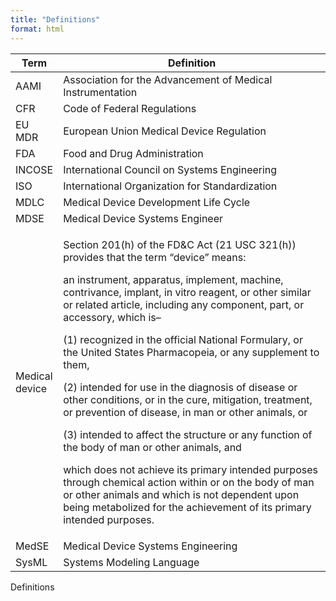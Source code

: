 ```yaml
---
title: "Definitions"
format: html
---
```


::: {#tbl-definitions}
+----------------+------------------------------------------------------------------------------------------------------------------------------------------------------------------------------------------------------------------------------------+
| Term           | Definition                                                                                                                                                                                                                         |
+================+====================================================================================================================================================================================================================================+
| AAMI           | Association for the Advancement of Medical Instrumentation                                                                                                                                                                         |
+----------------+------------------------------------------------------------------------------------------------------------------------------------------------------------------------------------------------------------------------------------+
| CFR            | Code of Federal Regulations                                                                                                                                                                                                        |
+----------------+------------------------------------------------------------------------------------------------------------------------------------------------------------------------------------------------------------------------------------+
| EU MDR         | European Union Medical Device Regulation                                                                                                                                                                                           |
+----------------+------------------------------------------------------------------------------------------------------------------------------------------------------------------------------------------------------------------------------------+
| FDA            | Food and Drug Administration                                                                                                                                                                                                       |
+----------------+------------------------------------------------------------------------------------------------------------------------------------------------------------------------------------------------------------------------------------+
| INCOSE         | International Council on Systems Engineering                                                                                                                                                                                       |
+----------------+------------------------------------------------------------------------------------------------------------------------------------------------------------------------------------------------------------------------------------+
| ISO            | International Organization for Standardization                                                                                                                                                                                     |
+----------------+------------------------------------------------------------------------------------------------------------------------------------------------------------------------------------------------------------------------------------+
| MDLC           | Medical Device Development Life Cycle                                                                                                                                                                                              |
+----------------+------------------------------------------------------------------------------------------------------------------------------------------------------------------------------------------------------------------------------------+
| MDSE           | Medical Device Systems Engineer                                                                                                                                                                                                    |
+----------------+------------------------------------------------------------------------------------------------------------------------------------------------------------------------------------------------------------------------------------+
| Medical device | Section 201(h) of the FD&C Act (21 USC 321(h)) provides that the term "device" means:                                                                                                                                              |
|                |                                                                                                                                                                                                                                    |
|                | an instrument, apparatus, implement, machine, contrivance, implant, in vitro reagent, or other similar or related article, including any component, part, or accessory, which is--                                                 |
|                |                                                                                                                                                                                                                                    |
|                | \(1\) recognized in the official National Formulary, or the United States Pharmacopeia, or any supplement to them,                                                                                                                 |
|                |                                                                                                                                                                                                                                    |
|                | \(2\) intended for use in the diagnosis of disease or other conditions, or in the cure, mitigation, treatment, or prevention of disease, in man or other animals, or                                                               |
|                |                                                                                                                                                                                                                                    |
|                | \(3\) intended to affect the structure or any function of the body of man or other animals, and                                                                                                                                    |
|                |                                                                                                                                                                                                                                    |
|                | which does not achieve its primary intended purposes through chemical action within or on the body of man or other animals and which is not dependent upon being metabolized for the achievement of its primary intended purposes. |
+----------------+------------------------------------------------------------------------------------------------------------------------------------------------------------------------------------------------------------------------------------+
| MedSE          | Medical Device Systems Engineering                                                                                                                                                                                                 |
+----------------+------------------------------------------------------------------------------------------------------------------------------------------------------------------------------------------------------------------------------------+
| SysML          | Systems Modeling Language                                                                                                                                                                                                          |
+----------------+------------------------------------------------------------------------------------------------------------------------------------------------------------------------------------------------------------------------------------+

Definitions
:::